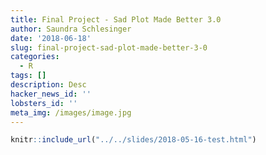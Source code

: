 ```yaml
---
title: Final Project - Sad Plot Made Better 3.0
author: Saundra Schlesinger
date: '2018-06-18'
slug: final-project-sad-plot-made-better-3-0
categories:
  - R
tags: []
description: Desc
hacker_news_id: ''
lobsters_id: ''
meta_img: /images/image.jpg
---
```


```r
knitr::include_url("../../slides/2018-05-16-test.html")
```

